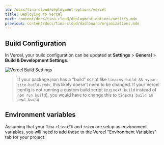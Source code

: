 ```yaml
---
id: /docs/tina-cloud/deployment-options/vercel
title: Deploying to Vercel
next: content/docs/tina-cloud/deployment-options/netlify.mdx
previous: content/docs/tina-cloud/dashboard/organizations.mdx
---
```


## Build Configuration

In Vercel, your build configuration can be updated at **Settings** > **General** > **Build & Development Settings**.

![Vercel Build Settings](/img/docs/tina-cloud-deployment-options/vercel-build-settings_vubza8.png 'Vercel Build Settings')

> If your package.json has a "build" script like `tinacms build && <your-site-build-cmd>`, this likely doesn't need to be changed. If your Vercel config is not running a custom build script (e.g `next build` instead of `npm run build`), you would have to change this to `tinacms build && next build`

## Environment variables

Assuming that your Tina `clientID` and `token` are setup as environment variables, you will need to add those to the Vercel "Environment Variables" tab for your project.
